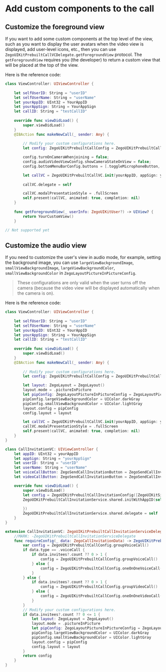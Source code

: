 # Add custom components to the call

## Customize the foreground view

If you want to add some custom components at the top level of the view, such as you want to display the user avatars when the video view is displayed, add user-level icons, etc., then you can use `ZegoUIKitPrebuiltCallVCDelegate.getForegroundView` protocol.
The `getForegroundView` requires you (the developer) to return a custom view that will be placed at the top of the view.

Here is the reference code:


<CodeGroup>

```swift title="Basic call"
class ViewController: UIViewController {
    
    let selfUserID: String = "userID"
    let selfUserName: String = "userName"
    let yourAppID: UInt32 = YourAppID 
    let yourAppSign: String = YourAppSign
    let callID: String = "testCallID"
    
    override func viewDidLoad() {
        super.viewDidLoad()
    }
    @IBAction func makeNewCall(_ sender: Any) {
        
        // Modify your custom configurations here.
        let config: ZegoUIKitPrebuiltCallConfig = ZegoUIKitPrebuiltCallConfig.oneOnOneVideoCall()

        config.turnOnCameraWhenjoining = false;
        config.audioVideoViewConfig.showCameraStateOnView = false;
        config.bottomMenuBarConfig.buttons = [.toggleMicrophoneButton,.hangUpButton,.swtichAudioOutputButton]

        let callVC = ZegoUIKitPrebuiltCallVC.init(yourAppID, appSign: yourAppSign, userID: selfUserID, userName: selfUserName ?? "", callID: callID, config: config)
        
        callVC.delegate = self

        callVC.modalPresentationStyle = .fullScreen
        self.present(callVC, animated: true, completion: nil)
    }
    
    func getForegroundView(_ userInfo: ZegoUIKitUser?) -> UIView? {
        return YourCustomView()
    }
```

```swift title="With call invitation"
// Not supported yet
```

</CodeGroup>

## Customize the audio view

If you need to customize the user's view in audio mode, for example, setting the background image, you can use `largeViewBackgroundImage`, `smallViewBackgroundImage`, `largeViewBackgroundColor`, `smallViewBackgroundColor` in `ZegoLayoutPictureInPictureConfig`.

> These configurations are only valid when the user turns off the camera (because the video view will be displayed automatically when the camera is on).

Here is the reference code:

<CodeGroup>

```swift title="Basic call"
class ViewController: UIViewController {
    
    let selfUserID: String = "userID"
    let selfUserName: String = "userName"
    let yourAppID: UInt32 = YourAppID 
    let yourAppSign: String = YourAppSign
    let callID: String = "testCallID"
    
    override func viewDidLoad() {
        super.viewDidLoad()
    }
    @IBAction func makeNewCall(_ sender: Any) {
        
        // Modify your custom configurations here.
        let config: ZegoUIKitPrebuiltCallConfig = ZegoUIKitPrebuiltCallConfig.oneOnOneVideoCall()

        let layout: ZegoLayout = ZegoLayout()
        layout.mode = .pictureInPicture
        let pipConfig: ZegoLayoutPictureInPictureConfig = ZegoLayoutPictureInPictureConfig()
        pipConfig.largeViewBackgroundColor = UIColor.darkGray
        pipConfig.smallViewBackgroundColor = UIColor.lightGray
        layout.config = pipConfig
        config.layout = layout

        let callVC = ZegoUIKitPrebuiltCallVC.init(yourAppID, appSign: yourAppSign, userID: selfUserID, userName: selfUserName ?? "", callID: callID, config: config)
        callVC.modalPresentationStyle = .fullScreen
        self.present(callVC, animated: true, completion: nil)
    }
}
```

```swift title="With call invitation"
class CallInvitationVC: UIViewController {
    let appID: UInt32 = yourAppID
    let appSign: String = "yourAppSign"
    let userID: String = "userID"
    let userName: String = "userName"
    let voiceCallButton: ZegoSendCallInvitationButton = ZegoSendCallInvitationButton(ZegoInvitationType.voiceCall.rawValue)
    let videoCallButton: ZegoSendCallInvitationButton = ZegoSendCallInvitationButton(ZegoInvitationType.videoCall.rawValue)

    override func viewDidLoad() {
        super.viewDidLoad()
        let config = ZegoUIKitPrebuiltCallInvitationConfig([ZegoUIKitSignalingPlugin()], notifyWhenAppRunningInBackgroundOrQuit: false, isSandboxEnvironment: false)
        ZegoUIKitPrebuiltCallInvitationService.shared.initWithAppID(self.appID, appSign: self.appSign, userID: self.userID, userName: self.userName, config: config, callback: { errorCode, message in
        
        })
        ZegoUIKitPrebuiltCallInvitationService.shared.delegate = self
    }
}

extension CallInvitationVC: ZegoUIKitPrebuiltCallInvitationServiceDelegate {
    //MARK: -ZegoUIKitPrebuiltCallInvitationServiceDelegate
    func requireConfig(_ data: ZegoCallInvitationData) -> ZegoUIKitPrebuiltCallConfig {
        var config = ZegoUIKitPrebuiltCallConfig.groupVoiceCall()
        if data.type == .voiceCall {
            if data.invitees?.count ?? 0 > 1 {
                config = ZegoUIKitPrebuiltCallConfig.groupVoiceCall()
            } else {
                config = ZegoUIKitPrebuiltCallConfig.oneOnOneVoiceCall()
            }
        } else {
            if data.invitees?.count ?? 0 > 1 {
                config = ZegoUIKitPrebuiltCallConfig.groupVideoCall()
            } else {
                config = ZegoUIKitPrebuiltCallConfig.oneOnOneVideoCall()
            }
        }
        // Modify your custom configurations here.
        if data.invitees?.count ?? 0 <= 1 {
            let layout: ZegoLayout = ZegoLayout()
            layout.mode = .pictureInPicture
            let pipConfig: ZegoLayoutPictureInPictureConfig = ZegoLayoutPictureInPictureConfig()
            pipConfig.largeViewBackgroundColor = UIColor.darkGray
            pipConfig.smallViewBackgroundColor = UIColor.lightGray
            layout.config = pipConfig
            config.layout = layout
        }
        return config
    }
}
```
</CodeGroup>
